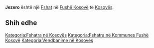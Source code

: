 {{Fshat në Kosovës
 | Emri                = Jezero
| srp_N_name = Jezero
| srp_N_FULL_NAME_RO = Jezero
| srp_N_FULL_NAME_ND_RO = Jezero
| srp_N_SORT_NAME_RG = JEZERO
| srp_N_FULL_NAME_RG = Jezero
| srp_N_FULL_NAME_ND_RG = Jezero

 | Emri (Rasa dhanore) = 
 | Figura              = 
 | Shteti              = Kosovo
 | Komuna              = Fushë Kosovë
 | Kodi postar         = 
 | Sipërfaqja          = 

 | Popullsia           = 

 | Regj. i popullsisë  = 
 | Dend. e popullsisë  = 
 | Faqja zyrtare       = 
 <!--- Koordinatat ----> 
 | Gjerësia            = 42.654167
 | Gjatësia            = 21.483333
 | Lartësia            = 
}}
'''Jezero''' është një [[Fshat]] në [[Fushë Kosovë]] të [[Kosovës]].

<!-- == Gjeografia == -->
<!-- == Historia == -->
<!-- == Demografia == -->
== Shih edhe ==
{{Komuna Fushë Kosovë}}
{{Kosovo-Administrata-Cung}}

[[Kategoria:Fshatra në Kosovës]]
[[Kategoria:Fshatra në Kommunes Fushë Kosovë]]
[[Kategoria:Vendbanime në Kosovës]]